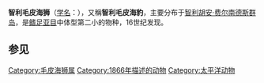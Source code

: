 {{Speciesbox
| name = 智利毛皮海狮
| image = Lobo fino.jpg
| range_map = Juan Fernandez Fur Seal area.png
| status = NT
| trend = unknown
| status_system = iucn3.1
| status_ref = <ref name=iucn>{{IUCN2008 | assessors = Aurioles, D. & Trillmich, F.| year = 2008 | title = Arctocephalus philippii| id = 2059| downloaded = 30 January 2009}}</ref>
| genus = Arctocephalus
| species = philippii
| authority = [[威廉·彼得斯|Peters]], 1866
}}
'''智利毛皮海狮'''（[[学名|学名]]：''{{lang|la|Arctocephalus philippii}}''），又稱'''智利毛皮海豹'''，主要分布于[[智利|智利]][[胡安·费尔南德斯群岛|胡安·费尔南德斯群岛]]，是[[鳍足亚目|鳍足亚目]]中体型第二小的物种，16世纪发现。

==参见==
{{reflist}}
{{Taxonbar|from=Q848780}}

[[Category:毛皮海狮属|Category:毛皮海狮属]]
[[Category:1866年描述的动物|Category:1866年描述的动物]]
[[Category:太平洋动物|Category:太平洋动物]]


{{mammal-stub}}